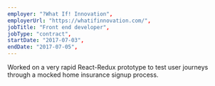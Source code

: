```yaml
---
employer: "?What If! Innovation",
employerUrl: "https://whatifinnovation.com/",
jobTitle: "Front end developer",
jobType: "contract",
startDate: "2017-07-03",
endDate: "2017-07-05",
---
```


Worked on a very rapid React-Redux prototype to test user journeys through a mocked home insurance signup process.
